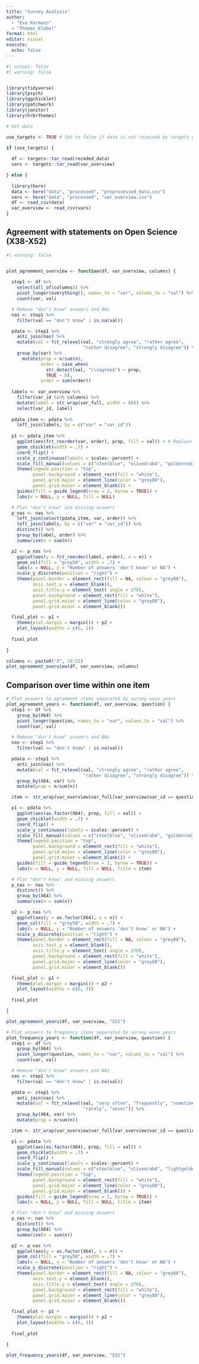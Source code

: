 ```yaml
---
title: "Survey Analysis"
author:
  - "Eva Kormann"
  - "Thomas Klebel"
format: html
editor: visual
execute: 
  echo: false
---
```


```r
#| output: false
#| warning: false


library(tidyverse)
library(psych)
library(ggchicklet)
library(patchwork)
library(janitor)
library(hrbrthemes)

# Get data

use_targets <- TRUE # Set to false if data is not received by targets pipeline

if (use_targets) {
  
  df <- targets::tar_read(recoded_data)
  vars <- targets::tar_read(var_overview)

} else {
  
  library(here)
  data <- here("data", "processed", "preprocessed_data.csv")
  vars <- here("data", "processed", "var_overview.csv")
  df <- read_csv(data)
  var_overview <- read_csv(vars)
}
```

## Agreement with statements on Open Science (X38-X52)

```r
#| warning: false


plot_agreement_overview <- function(df, var_overview, columns) {
  
  step1 <- df %>% 
    select(all_of(columns)) %>% 
    pivot_longer(everything(), names_to = "var", values_to = "val") %>%
    count(var, val)

  # Remove "don't know" answers and NAs
  nas <- step1 %>% 
    filter(val == "don't know" | is.na(val))

  pdata <- step1 %>% 
    anti_join(nas) %>% 
    mutate(val = fct_relevel(val, "strongly agree", "rather agree",
                             "rather disagree", "strongly disagree")) %>% 
    group_by(var) %>%
      mutate(prop = n/sum(n),
             order = case_when(
               str_detect(val, "\\sagree$") ~ prop,
               TRUE ~ 0),
             order = sum(order))
  
  labels <- var_overview %>% 
    filter(var_id %in% columns) %>% 
    mutate(label = str_wrap(var_full, width = 80)) %>%  
    select(var_id, label)
  
  pdata_item <- pdata %>% 
    left_join(labels, by = c("var" = "var_id"))
  
  p1 <- pdata_item %>% 
    ggplot(aes(fct_reorder(var, order), prop, fill = val)) + # Replace 'var' with 'label' after figuring out linebreaks
    geom_chicklet(width = .7) +
    coord_flip() +
    scale_y_continuous(labels = scales::percent) +
    scale_fill_manual(values = c("steelblue", "olivedrab4", "goldenrod3", "indianred")) +
    theme(legend.position = "top",
          panel.background = element_rect(fill = "white"),
          panel.grid.major = element_line(color = "grey80"),
          panel.grid.minor = element_blank()) +
    guides(fill = guide_legend(nrow = 2, byrow = TRUE)) +
    labs(x = NULL, y = NULL, fill = NULL)

  # Plot "don't know" and missing answers
  p_nas <- nas %>% 
    left_join(select(pdata_item, var, order)) %>% 
    left_join(labels, by = c("var" = "var_id")) %>% 
    distinct() %>% 
    group_by(label, order) %>% 
    summarise(n = sum(n))

  p2 <- p_nas %>% 
    ggplot(aes(y = fct_reorder(label, order), x = n)) +
    geom_col(fill = "grey50", width = .7) +
    labs(x = NULL, y = "Number of answers 'don't know' or NA") +
    scale_y_discrete(position = "right") +
    theme(panel.border = element_rect(fill = NA, colour = "grey80"),
          axis.text.y = element_blank(),
          axis.title.y = element_text( angle = 270),
          panel.background = element_rect(fill = "white"),
          panel.grid.major = element_line(color = "grey80"),
          panel.grid.minor = element_blank())

  final_plot <- p1 + 
    theme(plot.margin = margin()) + p2 +
    plot_layout(widths = c(6, 1))
  
  final_plot
  
}
```

```r

columns <- paste0("X", 38:52)
plot_agreement_overview(df, var_overview, columns)
```

## Comparison over time within one item

```r

# Plot answers to agreement items separated by survey wave years
plot_agreement_years <- function(df, var_overview, question) {
  step1 <- df %>%
    group_by(X64) %>%
    pivot_longer(question, names_to = "var", values_to = "val") %>%
    count(var, val)

  # Remove "don't know" answers and NAs
  nas <- step1 %>% 
    filter(val == "don't know" | is.na(val))

  pdata <- step1 %>% 
    anti_join(nas) %>% 
    mutate(val = fct_relevel(val, "strongly agree", "rather agree",
                             "rather disagree", "strongly disagree")) %>% 
    group_by(X64, var) %>%
    mutate(prop = n/sum(n))

  item <- str_wrap(var_overview$var_full[var_overview$var_id == question], width = 110)

  p1 <- pdata %>% 
    ggplot(aes(as.factor(X64), prop, fill = val)) +
    geom_chicklet(width = .7) +
    coord_flip() +
    scale_y_continuous(labels = scales::percent) +
    scale_fill_manual(values = c("steelblue", "olivedrab4", "goldenrod3", "indianred")) +
    theme(legend.position = "top",
          panel.background = element_rect(fill = "white"),
          panel.grid.major = element_line(color = "grey80"),
          panel.grid.minor = element_blank()) +
    guides(fill = guide_legend(nrow = 2, byrow = TRUE)) +
    labs(x = NULL, y = NULL, fill = NULL, title = item)

  # Plot "don't know" and missing answers
  p_nas <- nas %>% 
    distinct() %>% 
    group_by(X64) %>% 
    summarise(n = sum(n))

  p2 <- p_nas %>% 
    ggplot(aes(y = as.factor(X64), x = n)) +
    geom_col(fill = "grey50", width = .7) +
    labs(x = NULL, y = "Number of answers 'don't know' or NA") +
    scale_y_discrete(position = "right") +
    theme(panel.border = element_rect(fill = NA, colour = "grey80"),
          axis.text.y = element_blank(),
          axis.title.y = element_text( angle = 270),
          panel.background = element_rect(fill = "white"),
          panel.grid.major = element_line(color = "grey80"),
          panel.grid.minor = element_blank())

  final_plot <- p1 + 
    theme(plot.margin = margin()) + p2 +
    plot_layout(widths = c(6, 1))
  
  final_plot

}
```

```r
plot_agreement_years(df, var_overview, "X15")
```

```r

# Plot answers to frequency items separated by survey wave years
plot_frequency_years <- function(df, var_overview, question) {
  step1 <- df %>%
    group_by(X64) %>%
    pivot_longer(question, names_to = "var", values_to = "val") %>%
    count(var, val)

  # Remove "don't know" answers and NAs
  nas <- step1 %>% 
    filter(val == "don't know" | is.na(val))

  pdata <- step1 %>% 
    anti_join(nas) %>% 
    mutate(val = fct_relevel(val, "very often", "frequently", "sometimes",
                             "rarely", "never")) %>% 
    group_by(X64, var) %>%
    mutate(prop = n/sum(n))

  item <- str_wrap(var_overview$var_full[var_overview$var_id == question], width = 110)

  p1 <- pdata %>% 
    ggplot(aes(as.factor(X64), prop, fill = val)) +
    geom_chicklet(width = .7) +
    coord_flip() +
    scale_y_continuous(labels = scales::percent) +
    scale_fill_manual(values = c("steelblue", "olivedrab4", "lightgoldenrod", "tan2", "indianred")) +
    theme(legend.position = "top",
          panel.background = element_rect(fill = "white"),
          panel.grid.major = element_line(color = "grey80"),
          panel.grid.minor = element_blank()) +
    guides(fill = guide_legend(nrow = 2, byrow = TRUE)) +
    labs(x = NULL, y = NULL, fill = NULL, title = item)

  # Plot "don't know" and missing answers
  p_nas <- nas %>% 
    distinct() %>% 
    group_by(X64) %>% 
    summarise(n = sum(n))

  p2 <- p_nas %>% 
    ggplot(aes(y = as.factor(X64), x = n)) +
    geom_col(fill = "grey50", width = .7) +
    labs(x = NULL, y = "Number of answers 'don't know' or NA") +
    scale_y_discrete(position = "right") +
    theme(panel.border = element_rect(fill = NA, colour = "grey80"),
          axis.text.y = element_blank(),
          axis.title.y = element_text( angle = 270),
          panel.background = element_rect(fill = "white"),
          panel.grid.major = element_line(color = "grey80"),
          panel.grid.minor = element_blank())

  final_plot <- p1 + 
    theme(plot.margin = margin()) + p2 +
    plot_layout(widths = c(6, 1))
  
  final_plot

}
```

```r
plot_frequency_years(df, var_overview, "X31")
```

